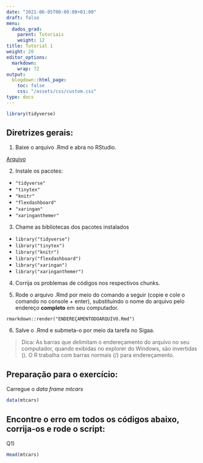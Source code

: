 ---
date: "2021-06-05T00:00:00+01:00"
draft: false
menu:
  dados_grad:
    parent: Tutoriais
    weight: 12
title: Tutorial 1
weight: 20
editor_options: 
  markdown: 
    wrap: 72
output: 
  blogdown::html_page:
    toc: false
    css: "/assets/css/custom.css"
type: docs
---

```{r message=FALSE, warning=FALSE, include=FALSE}
library(tidyverse)
```

## Diretrizes gerais:

1. Baixe o arquivo .Rmd e abra no RStudio.  

  [Arquivo](https://www.dropbox.com/s/4s4ofaosi8svi4w/tutorial1.Rmd?dl=0)

2. Instale os pacotes: 
  - `"tidyverse"`
  - `"tinytex"`
  - `"knitr"`
  - `"flexdashboard"`
  - `"xaringan"`
  - `"xaringanthemer"`
  
3. Chame as bibliotecas dos pacotes instalados
  - `library("tidyverse")`
  - `library("tinytex")`
  - `library("knitr")`
  - `library("flexdashboard")`
  - `library("xaringan")`
  - `library("xaringanthemer")`

4. Corrija os problemas de códigos nos respectivos chunks. 

5. Rode o arquivo .Rmd por meio do comando a seguir (copie e cole o comando no console + enter), substituindo o nome do arquivo pelo endereço **completo** em seu computador. 

`rmarkdown::render("ENDEREÇAMENTODOARQUIVO.Rmd")`

6. Salve o .Rmd e submeta-o por meio da tarefa no Sigaa. 

> Dica: As barras que delimitam o endereçamento do arquivo no seu computador, quando exibidas no explorer do Windows, são invertidas (\). O R trabalha com barras normais (/) para endereçamento. 

## Preparação para o exercício:

Carregue o *data frame* *mtcars*

```{r}
data(mtcars)
```

## Encontre o erro em todos os códigos abaixo, corrija-os e rode o script:

Q1)

```{r eval=FALSE, message=FALSE, warning=FALSE, include=TRUE}
Head(mtcars)
```

